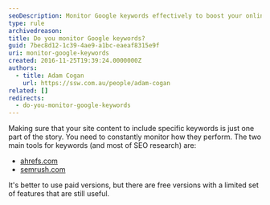 ```yaml
---
seoDescription: Monitor Google keywords effectively to boost your online presence and stay ahead of the competition with tools like Ahrefs or SEMrush.
type: rule
archivedreason:
title: Do you monitor Google keywords?
guid: 7bec8d12-1c39-4ae9-a1bc-eaeaf8315e9f
uri: monitor-google-keywords
created: 2016-11-25T19:39:24.0000000Z
authors:
  - title: Adam Cogan
    url: https://ssw.com.au/people/adam-cogan
related: []
redirects:
  - do-you-monitor-google-keywords
---
```


Making sure that your site content to include specific keywords is just one part of the story. You need to constantly monitor how they perform.
The two main tools for keywords (and most of SEO research) are:

- [ahrefs.com](http://ahrefs.com/)
- [semrush.com](http://semrush.com/)

It's better to use paid versions, but there are free versions with a limited set of features that are still useful.